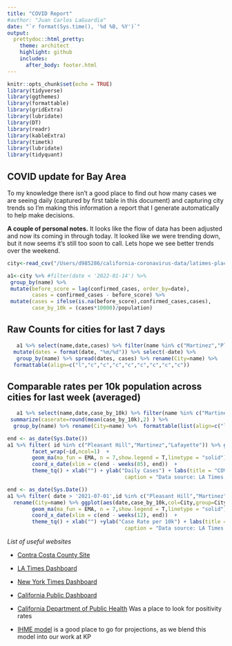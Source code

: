 ```yaml
---
title: "COVID Report"
#author: "Juan Carlos LaGuardia"
date: "`r format(Sys.time(), '%d %B, %Y')`"
output:
  prettydoc::html_pretty:
    theme: architect
    highlight: github
    includes:
      after_body: footer.html
---
```


```r

knitr::opts_chunk$set(echo = TRUE)
library(tidyverse)
library(ggthemes)
library(formattable)
library(gridExtra)
library(lubridate)
library(DT)
library(readr)
library(kableExtra)
library(timetk)
library(lubridate)
library(tidyquant)
```

## COVID update for Bay Area

To my knowledge there isn't a good place to find out how many cases we are seeing daily (captured by first table in this document) and capturing city trends so I'm making this information a report that I generate automatically to help make decisions.  

**A couple of personal notes.**  It looks like the flow of data has been adjusted and now its coming in through today.  It looked like we were trending down, but it now seems it's still too soon to call.  Lets hope we see better trends over the weekend. 

```r
city<-read_csv("/Users/d985286/california-coronavirus-data/latimes-place-totals.csv")

a1<-city %>% #filter(date < '2022-01-14') %>% 
 group_by(name) %>%
 mutate(before_score = lag(confirmed_cases, order_by=date),
        cases = confirmed_cases - before_score) %>% 
 mutate(cases = ifelse(is.na(before_score),confirmed_cases,cases),
        case_by_10k = (cases*10000)/population)
```
## Raw Counts for cities for last 7 days
```r
   a1 %>% select(name,date,cases) %>% filter(name %in% c("Martinez","Pleasant Hill","Moraga","Orinda","Walnut Creek","Concord","Richmond","Lafayette"), date > (Sys.Date() - 8)) %>%
  mutate(dates = format(date, "%m/%d")) %>% select(-date) %>% 
   group_by(name) %>% spread(dates, cases) %>% rename(City=name) %>% 
  formattable(align=c("l","c","c","c","c","c","c","c","c"))

```
## Comparable rates per 10k population across cities for last week (averaged) 
```r
   a1 %>% select(name,date,case_by_10k) %>% filter(name %in% c("Martinez","Pleasant Hill","Moraga","Orinda","Walnut Creek","Concord","Richmond","Lafayette"),date > (Sys.Date() - 8)) %>% 
 summarize(caserate=round(mean(case_by_10k),2) ) %>% 
  group_by(name) %>% rename(City=name) %>%  formattable(list(align=c("l","r"),caserate=color_bar("lightblue")))

```

```r
end <- as_date(Sys.Date())
a1 %>% filter( id %in% c("Pleasant Hill","Martinez","Lafayette")) %>% ggplot(aes(date,cases)) + 
        facet_wrap(~id,ncol=1)  +
        geom_ma(ma_fun = EMA, n = 7,show.legend = T,linetype = "solid") + 
        coord_x_date(xlim = c(end - weeks(85), end))  + 
        theme_tq() + xlab("") + ylab("Daily Cases") + labs(title = "COVID 19 Historical Trend",
                                      caption = "Data source: LA Times; 7 day Average")
```


```r
end <- as_date(Sys.Date())
a1 %>% filter( date > '2021-07-01',id %in% c("Pleasant Hill","Martinez","Concord","Richmond")) %>%
  rename(City=name) %>% ggplot(aes(date,case_by_10k,col=City,group=City)) + 
        geom_ma(ma_fun = EMA, n = 7,show.legend = T,linetype = "solid") + 
        coord_x_date(xlim = c(end - weeks(12), end))  + 
        theme_tq() + xlab("") +ylab("Case Rate per 10k") + labs(title = "COVID Case Rate Comparison",
                                      caption = "Data source: LA Times; 7 day Average")
```

*List of useful websites*

* [Contra Costa County Site](https://www.coronavirus.cchealth.org/dashboard)

* [LA Times Dashboard](https://www.latimes.com/projects/california-coronavirus-cases-tracking-outbreak/)

* [New York Times Dashboard](https://www.nytimes.com/interactive/2021/us/covid-cases.html)

* [California Public Dashboard](https://public.tableau.com/views/COVID-19PublicDashboard/Covid-19Public)

* [California Department of Public Health](https://www.cdph.ca.gov/Programs/CID/DCDC/Pages/Immunization/ncov2019.aspx) Was a place to look for positivity rates

* [IHME model](https://covid19.healthdata.org/united-states-of-america/california) is a good place to go for projections, as we blend this model into our work at KP  


